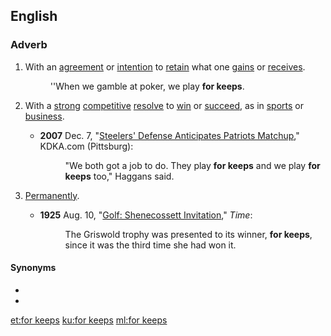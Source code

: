 ==English==

===Adverb===
{{en-adv|head=[[for]] [[keeps]]|-}}

# {{lb|en|idiomatic|gaming}} With an [[agreement]] or [[intention]] to [[retain]] what one [[gain]]s or [[receive]]s.
#: ''When we gamble at poker, we play '''for keeps'''.
# {{lb|en|idiomatic|by extension}} With a [[strong]] [[competitive]] [[resolve]] to [[win]] or [[succeed]], as in [[sports]] or [[business]].
#* '''2007''' Dec. 7, "[http://kdka.com/sports/Steelers.Patriots.history.2.606567.html Steelers' Defense Anticipates Patriots Matchup]," KDKA.com (Pittsburg):
#*: "We both got a job to do. They play '''for keeps''' and we play '''for keeps''' too," Haggans said.
# {{lb|en|idiomatic}} [[permanently|Permanently]].
#* '''1925''' Aug. 10, "[http://www.time.com/time/magazine/article/0,9171,720731,00.html Golf: Shenecossett Invitation]," ''Time'':
#*: The Griswold trophy was presented to its winner, '''for keeps''', since it was the third time she had won it.

====Synonyms====
* {{l|en|for good}}
* {{l|en|once and for all}}

[[et:for keeps]]
[[ku:for keeps]]
[[ml:for keeps]]